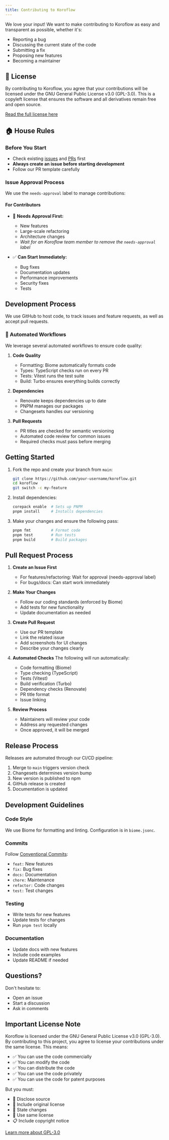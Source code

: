 ```yaml
---
title: Contributing to Koroflow
---
```


We love your input! We want to make contributing to Koroflow as easy and transparent as possible, whether it's:

- Reporting a bug
- Discussing the current state of the code
- Submitting a fix
- Proposing new features
- Becoming a maintainer

## 📜 License

By contributing to Koroflow, you agree that your contributions will be licensed under the GNU General Public License v3.0 (GPL-3.0). This is a copyleft license that ensures the software and all derivatives remain free and open source.

[Read the full license here](LICENSE)

## 🏠 House Rules

### Before You Start

- Check existing [issues](https://github.com/koroflow/koroflow/issues) and [PRs](https://github.com/koroflow/koroflow/pulls) first
- **Always create an issue before starting development**
- Follow our PR template carefully

### Issue Approval Process

We use the `needs-approval` label to manage contributions:

#### For Contributors

- 🚫 **Needs Approval First:**
  - New features
  - Large-scale refactoring
  - Architecture changes
  - *Wait for an Koroflow team member to remove the `needs-approval` label*

- ✅ **Can Start Immediately:**
  - Bug fixes
  - Documentation updates
  - Performance improvements
  - Security fixes
  - Tests

## Development Process

We use GitHub to host code, to track issues and feature requests, as well as accept pull requests.

### 🤖 Automated Workflows

We leverage several automated workflows to ensure code quality:

1. **Code Quality**
   - Formatting: Biome automatically formats code
   - Types: TypeScript checks run on every PR
   - Tests: Vitest runs the test suite
   - Build: Turbo ensures everything builds correctly

2. **Dependencies**
   - Renovate keeps dependencies up to date
   - PNPM manages our packages
   - Changesets handles our versioning

3. **Pull Requests**
   - PR titles are checked for semantic versioning
   - Automated code review for common issues
   - Required checks must pass before merging

## Getting Started

1. Fork the repo and create your branch from `main`:

   ```sh
   git clone https://github.com/your-username/koroflow.git
   cd koroflow
   git switch -c my-feature
   ```

2. Install dependencies:

   ```sh
   corepack enable  # Sets up PNPM
   pnpm install     # Installs dependencies
   ```

3. Make your changes and ensure the following pass:

   ```sh
   pnpm fmt         # Format code
   pnpm test        # Run tests
   pnpm build       # Build packages
   ```

## Pull Request Process

1. **Create an Issue First**
   - For features/refactoring: Wait for approval (needs-approval label)
   - For bugs/docs: Can start work immediately

2. **Make Your Changes**
   - Follow our coding standards (enforced by Biome)
   - Add tests for new functionality
   - Update documentation as needed

3. **Create Pull Request**
   - Use our PR template
   - Link the related issue
   - Add screenshots for UI changes
   - Describe your changes clearly

4. **Automated Checks**
   The following will run automatically:
   - Code formatting (Biome)
   - Type checking (TypeScript)
   - Tests (Vitest)
   - Build verification (Turbo)
   - Dependency checks (Renovate)
   - PR title format
   - Issue linking

5. **Review Process**
   - Maintainers will review your code
   - Address any requested changes
   - Once approved, it will be merged

## Release Process

Releases are automated through our CI/CD pipeline:

1. Merge to `main` triggers version check
2. Changesets determines version bump
3. New version is published to npm
4. GitHub release is created
5. Documentation is updated

## Development Guidelines

### Code Style

We use Biome for formatting and linting. Configuration is in `biome.jsonc`.

### Commits

Follow [Conventional Commits](https://www.conventionalcommits.org/):

- `feat:` New features
- `fix:` Bug fixes
- `docs:` Documentation
- `chore:` Maintenance
- `refactor:` Code changes
- `test:` Test changes

### Testing

- Write tests for new features
- Update tests for changes
- Run `pnpm test` locally

### Documentation

- Update docs with new features
- Include code examples
- Update README if needed

## Questions?

Don't hesitate to:

- Open an issue
- Start a discussion
- Ask in comments

## Important License Note

Koroflow is licensed under the GNU General Public License v3.0 (GPL-3.0). By contributing to this project, you agree to license your contributions under the same license. This means:

- ✅ You can use the code commercially
- ✅ You can modify the code
- ✅ You can distribute the code
- ✅ You can use the code privately
- ✅ You can use the code for patent purposes

But you must:

- 📢 Disclose source
- 📄 Include original license
- 📝 State changes
- 🔄 Use same license
- 📋 Include copyright notice

[Learn more about GPL-3.0](https://choosealicense.com/licenses/gpl-3.0/)
